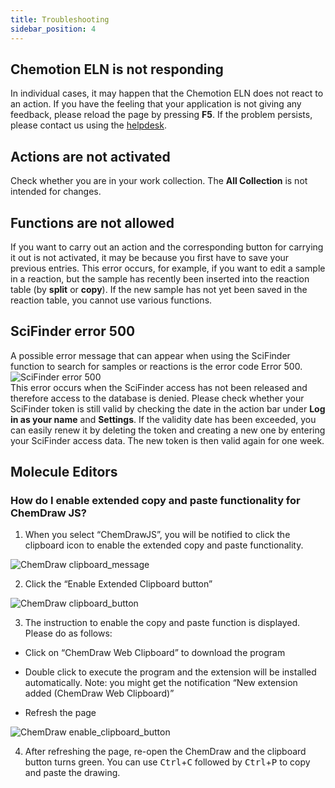 ```yaml
---
title: Troubleshooting
sidebar_position: 4
---
```


## Chemotion ELN is not responding

In individual cases, it may happen that the Chemotion ELN does not react to an action. If you have the feeling that your application is not giving any feedback, please reload the page by pressing <b>F5</b>. If the problem persists, please contact us using the [helpdesk](/helpdesk).

## Actions are not activated

Check whether you are in your work collection. The <b>All Collection</b> is not intended for changes.

## Functions are not allowed

If you want to carry out an action and the corresponding button for carrying it out is not activated, it may be because you first have to save your previous entries. This error occurs, for example, if you want to edit a sample in a reaction, but the sample has recently been inserted into the reaction table (by <b>split</b> or <b>copy</b>). If the new sample has not yet been saved in the reaction table, you cannot use various functions.

## SciFinder error 500

A possible error message that can appear when using the SciFinder function to search for samples or reactions is the error code Error 500.  
![SciFinder error 500](/img/scifinder_error_500.png)  
This error occurs when the SciFinder access has not been released and therefore access to the database is denied. Please check whether your SciFinder token is still valid by checking the date in the action bar under <b>Log in as your name</b> and <b>Settings</b>. If the validity date has been exceeded, you can easily renew it by deleting the token and creating a new one by entering your SciFinder access data. The new token is then valid again for one week.

## Molecule Editors

### How do I enable extended copy and paste functionality for ChemDraw JS?

1. When you select “ChemDrawJS”, you will be notified to click the clipboard icon to enable the extended copy and paste functionality.

![ChemDraw clipboard_message](/img/chemdraw_clipboard_msg.png)

2. Click the “Enable Extended Clipboard button”

![ChemDraw clipboard_button](/img/chemdraw_clipboard_button.png)

3. The instruction to enable the copy and paste function is displayed. Please do as follows:

- Click on “ChemDraw Web Clipboard” to download the program

- Double click to execute the program and the extension will be installed automatically. Note: you might get the notification “New extension added (ChemDraw Web Clipboard)”

- Refresh the page

![ChemDraw enable_clipboard_button](/img/chemdraw_clipboard_steps.png)

4. After refreshing the page, re-open the ChemDraw and the clipboard button turns green. You can use <kbd>Ctrl</kbd>+<kbd>C</kbd> followed by <kbd>Ctrl</kbd>+<kbd>P</kbd> to copy and paste the drawing.
